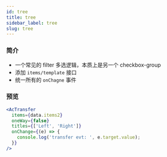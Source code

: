```yaml
---
id: tree
title: tree
sidebar_label: tree
slug: tree
---
```


### 简介
- 一个常见的 filter 多选逻辑，本质上是另一个 checkbox-group
- 添加 `items/template` 接口
- 统一所有的 `onChagne` 事件

### 预览
```jsx live
<AcTransfer
  items={data.items2}
  oneWay={false}
  titles={['Left', 'Right']}
  onChange={(e) => {
    console.log('transfer evt: ', e.target.value);
  }}
/>
```